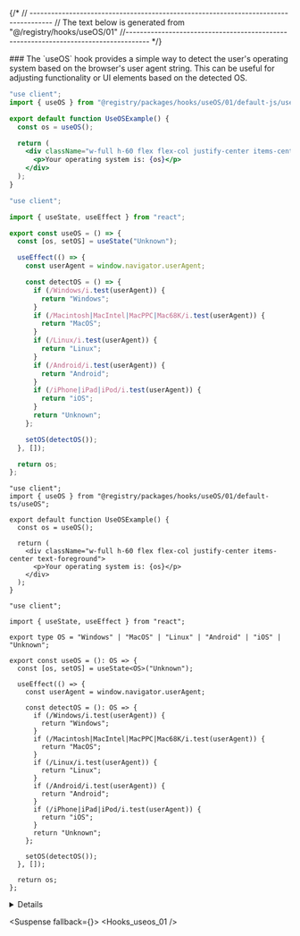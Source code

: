 
{/*
// ------------------------------------------------------------------------------------
    //	The text below is generated from "@/registry/hooks/useOS/01"
//------------------------------------------------------------------------------------
*/}

<Wrapper>
<Title>useOS</Title>
### The `useOS` hook provides a simple way to detect the user's operating system based on the browser's user agent string. This can be useful for adjusting functionality or UI elements based on the detected OS.

<CodeBlock variant="useos">

```default|js|example.jsx
"use client";
import { useOS } from "@registry/packages/hooks/useOS/01/default-js/useOS";

export default function UseOSExample() {
  const os = useOS();

  return (
    <div className="w-full h-60 flex flex-col justify-center items-center text-foreground">
      <p>Your operating system is: {os}</p>
    </div>
  );
}

```

```default|js|useOS.jsx
"use client";

import { useState, useEffect } from "react";

export const useOS = () => {
  const [os, setOS] = useState("Unknown");

  useEffect(() => {
    const userAgent = window.navigator.userAgent;

    const detectOS = () => {
      if (/Windows/i.test(userAgent)) {
        return "Windows";
      }
      if (/Macintosh|MacIntel|MacPPC|Mac68K/i.test(userAgent)) {
        return "MacOS";
      }
      if (/Linux/i.test(userAgent)) {
        return "Linux";
      }
      if (/Android/i.test(userAgent)) {
        return "Android";
      }
      if (/iPhone|iPad|iPod/i.test(userAgent)) {
        return "iOS";
      }
      return "Unknown";
    };

    setOS(detectOS());
  }, []);

  return os;
};

```

```default|ts|example.tsx
"use client";
import { useOS } from "@registry/packages/hooks/useOS/01/default-ts/useOS";

export default function UseOSExample() {
  const os = useOS();

  return (
    <div className="w-full h-60 flex flex-col justify-center items-center text-foreground">
      <p>Your operating system is: {os}</p>
    </div>
  );
}

```

```default|ts|useOS.tsx
"use client";

import { useState, useEffect } from "react";

export type OS = "Windows" | "MacOS" | "Linux" | "Android" | "iOS" | "Unknown";

export const useOS = (): OS => {
  const [os, setOS] = useState<OS>("Unknown");

  useEffect(() => {
    const userAgent = window.navigator.userAgent;

    const detectOS = (): OS => {
      if (/Windows/i.test(userAgent)) {
        return "Windows";
      }
      if (/Macintosh|MacIntel|MacPPC|Mac68K/i.test(userAgent)) {
        return "MacOS";
      }
      if (/Linux/i.test(userAgent)) {
        return "Linux";
      }
      if (/Android/i.test(userAgent)) {
        return "Android";
      }
      if (/iPhone|iPad|iPod/i.test(userAgent)) {
        return "iOS";
      }
      return "Unknown";
    };

    setOS(detectOS());
  }, []);

  return os;
};

```

</CodeBlock>
<Details>


### Return Table

| Name | Type | Description                                                                                                                   |
| ---- | ---- | ----------------------------------------------------------------------------------------------------------------------------- |
| os   | `OS` | A string representing the detected operating system: `"Windows"`, `"MacOS"`, `"Linux"`, `"Android"`, `"iOS"`, or `"Unknown"`. |

</Details>

<Suspense fallback={<Skeleton className="h-60 rounded-lg" />}>
<Display>
<Hooks_useos_01 />
</Display>
</Suspense>

</Wrapper>
